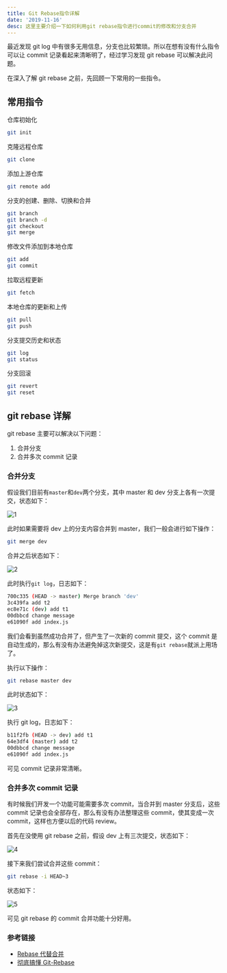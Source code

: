 ```yaml
---
title: Git Rebase指令详解
date: '2019-11-16'
desc: 这里主要介绍一下如何利用git rebase指令进行commit的修改和分支合并
---
```


最近发现 git log 中有很多无用信息，分支也比较繁琐。所以在想有没有什么指令可以让 commit 记录看起来清晰明了，经过学习发现 git rebase 可以解决此问题。

在深入了解 git rebase 之前，先回顾一下常用的一些指令。

## 常用指令

仓库初始化

```bash
git init
```

克隆远程仓库

```bash
git clone
```

添加上游仓库

```bash
git remote add
```

分支的创建、删除、切换和合并

```bash
git branch
git branch -d
git checkout
git merge
```

修改文件添加到本地仓库

```bash
git add
git commit
```

拉取远程更新

```bash
git fetch
```

本地仓库的更新和上传

```bash
git pull
git push
```

分支提交历史和状态

```bash
git log
git status
```

分支回滚

```bash
git revert
git reset
```

## git rebase 详解

git rebase 主要可以解决以下问题：

1. 合并分支
2. 合并多次 commit 记录

### 合并分支

假设我们目前有`master`和`dev`两个分支，其中 master 和 dev 分支上各有一次提交，状态如下：

![1](./1.png)

此时如果需要将 dev 上的分支内容合并到 master，我们一般会进行如下操作：

```bash
git merge dev
```

合并之后状态如下：

![2](./2.png)

此时执行`git log`，日志如下：

```bash
700c335 (HEAD -> master) Merge branch 'dev'
3c439fa add t2
ec8e71c (dev) add t1
00dbbcd change message
e61090f add index.js
```

我们会看到虽然成功合并了，但产生了一次新的 commit 提交，这个 commit 是自动生成的，那么有没有办法避免掉这次新提交，这是有`git rebase`就派上用场了。

执行以下操作：

```bash
git rebase master dev
```

此时状态如下：

![3](./3.png)

执行 git log，日志如下：

```bash
b11f2fb (HEAD -> dev) add t1
64e3df4 (master) add t2
00dbbcd change message
e61090f add index.js
```

可见 commit 记录非常清晰。

### 合并多次 commit 记录

有时候我们开发一个功能可能需要多次 commit，当合并到 master 分支后，这些 commit 记录也会全部存在，那么有没有办法整理这些 commit，使其变成一次 commit，这样也方便以后的代码 review。

首先在没使用 git rebase 之前，假设 dev 上有三次提交，状态如下：

![4](./4.png)

接下来我们尝试合并这些 commit：

```bash
git rebase -i HEAD~3
```

状态如下：

![5](./5.png)

可见 git rebase 的 commit 合并功能十分好用。

### 参考链接

- [Rebase 代替合并](https://www.git-tower.com/learn/git/ebook/cn/command-line/advanced-topics/rebase#start)
- [彻底搞懂 Git-Rebase](http://jartto.wang/2018/12/11/git-rebase/)
